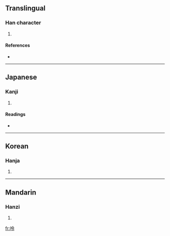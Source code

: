 ==Translingual==

===Han character===
{{Han char|rn=30|rad=口|as=05|sn=8|four=6803<sub>7</sub>|canj=口人戈戈 (ROII)}}

# {{defn|Han|sort=口05}}

====References====
* {{Han ref|kx=0181.290|dkj=03434|dj=0399.320|hdz=10606.020|uh=5464|ud=21604|bh=CBEF|bd=52207}}

----

==Japanese==

===Kanji===
{{ja-kanji|grade=|rs=口05}}

# {{defn|Japanese|sort=口05}}

====Readings====
* {{ja-readings|on=[[れい]] (rei), [[りょう]] (ryō)|kun=[[ささやき]] (sasayaki)}}

----

==Korean==

===Hanja===
{{ko-hanja|hangeul=령|rv=ryeong|mr=ryŏng}}

# {{defn|Korean|sort=口05}}

----

==Mandarin==

===Hanzi===
{{cmn-hanzi|pin=[[lǐng]] ([[ling3]]), [[rán]] ([[ran2]])|wg=ling<sup>3</sup>, jan<sup>2</sup>}}

# {{defn|Mandarin|sort=口05}}

[[fr:呤]]
